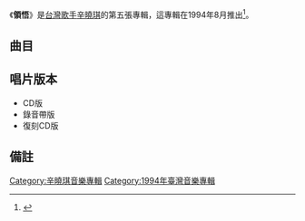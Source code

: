 {{Album infobox | <!-- See Wikipedia:WikiProject_Albums -->
| Name      = 領悟
| Type      = 專輯
| Artist    = [[辛曉琪|辛曉琪]]
| Cover     = 
| Released  = 1994年8月12日
| Recorded  = 1994年
| Genre     = [[國語流行音樂|國語流行音樂]]
| Length    = 
| Label     = [[滾石唱片|滾石唱片]]
| Number    = 
| Producer  = 見[[#曲目|曲目列表]]
| Last album = [[花時間|花時間]]<br />（1992年）
| This album = '''領悟'''<br />（1994年）
| Next album = [[味道_(專輯)|味道]]<br />（1994年）
}}
《'''領悟'''》是[[台灣|台灣]][[歌手|歌手]][[辛曉琪|辛曉琪]]的第五張專輯，這專輯在1994年8月推出<ref>{{Cite book|title=流行音乐教育系列丛书 中国流行音乐简史|last=尤静波著|first=|publisher=上海：上海音乐出版社|year=2015.09|isbn=978-7-5523-0844-0|location=|pages=311}}</ref>。

==曲目==
{{Tracklist
| total_length = 

| music_credits = yes
| lyrics_credits = yes
| arranger_credits = yes
| producer_credits = yes
| longnote_column = yes

| title1 = 領悟
| note1 = 
| longnote1 = 粵語版為《結果》<br>英文版為《Love Runs Deep》
| music1 = [[李宗盛|李宗盛]]
| lyrics1 = 李宗盛
| arranger1 = [[陳愛珍|陳愛珍]]<br>[[周國儀|周國儀]]
| producer1 = 李宗盛
| extra1 = 
| length1 = 

| title2 = 倆倆相忘
| note2 = 
| longnote2 = [[倚天屠龍記_(1993年電視劇)|倚天屠龍記]]片尾曲
| music2 = [[周世暉|周世暉]]
| lyrics2 = [[厲曼婷|厲曼婷]]
| arranger2 = [[何朝元|何朝元]]
| producer2 = 周世暉
| extra2 = 
| length2 = 

| title3 = 別問舊傷口
| note3 = 
| longnote3 = 改編自[[長渕剛|長渕剛]]的《純情地獄の青春は》
| music3 = [[長渕剛|長渕剛]]
| lyrics3 = 厲曼婷
| arranger3 = [[鮑比達|鮑比達]]
| producer3 = [[黃建昌|黃建昌]]
| extra3 = 
| length3 = 

| title4 = 深情難了
| note4 = 
| longnote4 = 電影《[[新不了情_(1993年電影)|新不了情]]》原始版本插曲
| music4 = 鮑比達
| lyrics4 = [[黃鬱|黃鬱]]
| arranger4 = [[梁伯君|梁伯君]]
| producer4 = 黃建昌
| extra4 = 
| length4 = 

| title5 = 請不要把眼光離開
| note5 = 
| longnote5 = 
| music5 = [[陳揚|陳揚]]
| lyrics5 = [[葉舒|葉舒]]
| arranger5 = 梁伯君
| producer5 = 黃建昌
| extra5 = 
| length5 = 

| title6 = 當我身旁有你在
| note6 = 
| longnote6 = 1994黑松汽水廣告主題曲
| music6 = [[陳煥昌|陳煥昌]]
| lyrics6 = [[陳家麗|陳家麗]]
| arranger6 = 梁伯君
| producer6 = 陳煥昌
| extra6 = 
| length6 = 

| title7 = 熄緣
| note7 = 
| longnote7 = 粵語版為《不見別的心》<br>[[新加坡|新加坡]][[新传媒8频道|新传媒8频道]]《緣盡今生》主題曲
| music7 = [[胡偉立|胡偉立]]
| lyrics7 = [[莫如昇|莫如昇]]
| arranger7 = 梁伯君
| producer7 = 周世暉
| extra7 = 
| length7 = 

| title8 = 白鷺鷥在飛
| note8 = 台語
| longnote8 = 「唱響青春唱響愛」流行金曲歌詞甄選得獎作品
| music8 = [[黃建昌|黃建昌]]
| lyrics8 = [[蔡燈鍬|蔡燈鍬]]
| arranger8 = 鮑比達
| producer8 = 黃建昌
| extra8 = 
| length8 = 

| title9 = 始終只愛你
| note9 = 李宗盛合唱
| longnote9 = 
| music9 = [[盧冠廷|盧冠廷]]
| lyrics9 = 李宗盛<br>厲曼婷
| arranger9 = 盧冠廷
| producer9 = 刘天健
| extra9 = 
| length9 = 

| title10 = 忘川
| note10 = 
| longnote10 = 原唱为[[李建复|李建复]]
| music10 = [[靳鐵章|靳鐵章]]
| lyrics10 = 靳鐵章
| arranger10 = 梁伯君
| producer10 = 周世暉
| extra10 = 
| length10 = 
}}

==唱片版本==
*CD版
*錄音帶版
*復刻CD版
<!-- ==音樂錄影帶== -->

<!-- ==派台歌成績== -->

==備註==
{{reflist}}

{{辛曉琪}}

[[Category:辛曉琪音樂專輯|Category:辛曉琪音樂專輯]]
[[Category:1994年臺灣音樂專輯|Category:1994年臺灣音樂專輯]]